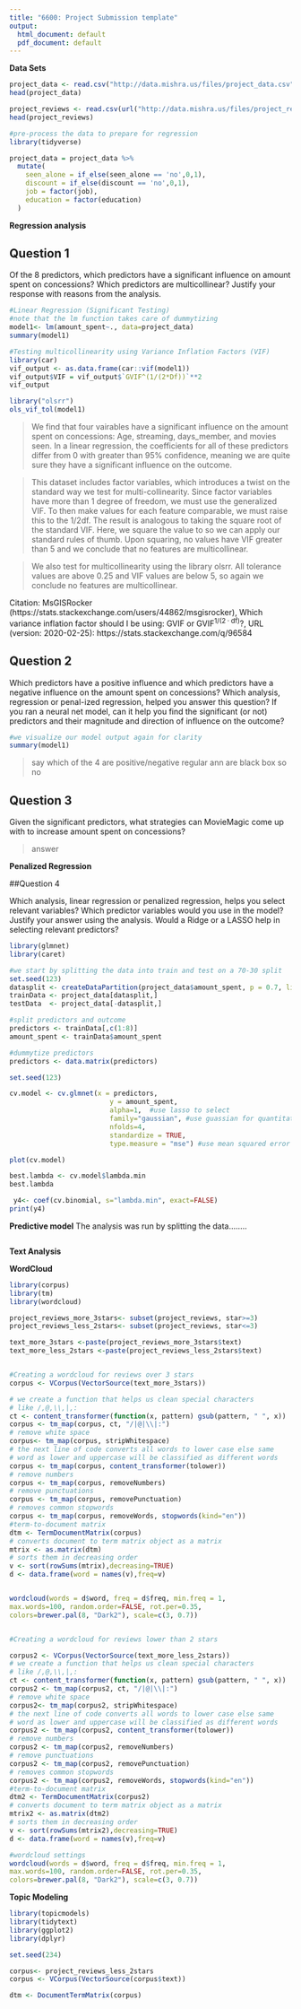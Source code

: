 ```yaml
---
title: "6600: Project Submission template"
output:
  html_document: default
  pdf_document: default
---
```


**Data Sets**

```r
project_data <- read.csv("http://data.mishra.us/files/project_data.csv")
head(project_data)
```

```r
project_reviews <- read.csv(url("http://data.mishra.us/files/project_reviews.csv"))
head(project_reviews)
```

```r
#pre-process the data to prepare for regression
library(tidyverse)

project_data = project_data %>% 
  mutate(
    seen_alone = if_else(seen_alone == 'no',0,1),
    discount = if_else(discount == 'no',0,1),
    job = factor(job),
    education = factor(education)
  )
```


**Regression analysis**

## Question 1

Of the 8 predictors, which predictors have a significant influence on amount spent on concessions? Which predictors are multicollinear? Justify your response with reasons from the analysis.

```r
#Linear Regression (Significant Testing)
#note that the lm function takes care of dummytizing
model1<- lm(amount_spent~., data=project_data)
summary(model1)
```

```r
#Testing multicollinearity using Variance Inflation Factors (VIF)
library(car)
vif_output <- as.data.frame(car::vif(model1))
vif_output$VIF = vif_output$`GVIF^(1/(2*Df))`**2
vif_output

library("olsrr")
ols_vif_tol(model1)

```

> We find that four vairables have a significant influence on the amount spent on concessions: Age, streaming, days_member, and movies seen. In a linear regression, the coefficients for all of these predictors differ from 0 with greater than 95% confidence, meaning we are quite sure they have a significant influence on the outcome.

> This dataset includes factor variables, which introduces a twist on the standard way we test for multi-collinearity. Since factor variables have more than 1 degree of freedom, we must use the generalized VIF. To then make values for each feature comparable, we must raise this to the 1/2df. The result is analogous to taking the square root of the standard VIF. Here, we square the value to so we can apply our standard rules of thumb. Upon squaring, no values have VIF greater than 5 and we conclude that no features are multicollinear. 

> We also test for multicollinearity using the library olsrr. All tolerance values are above 0.25 and VIF values are below 5, so again we conclude no features are multicollinear.  

Citation:
MsGISRocker (https://stats.stackexchange.com/users/44862/msgisrocker), Which variance inflation factor should I be using: $\text{GVIF}$ or $\text{GVIF}^{1/(2\cdot\text{df})}$?, URL (version: 2020-02-25): https://stats.stackexchange.com/q/96584

## Question 2

Which predictors have a positive influence and which predictors have a negative influence on the amount spent on concessions? Which analysis, regression or penal-ized regression, helped you answer this question? If you ran a neural net model, can it help you find the significant (or not) predictors and their magnitude and direction of influence on the outcome?

```r
#we visualize our model output again for clarity
summary(model1)
```

> say which of the 4 are positive/negative
> regular
> ann are black box so no

## Question 3

Given the significant predictors, what strategies can MovieMagic come up with to increase amount spent on concessions?

> answer

**Penalized Regression**

##Question 4 

Which analysis, linear regression or penalized regression, helps you select relevant variables? Which predictor variables would you use in the model? Justify your answer using the analysis. Would a Ridge or a LASSO help in selecting relevant predictors?

```r
library(glmnet)
library(caret)

#we start by splitting the data into train and test on a 70-30 split
set.seed(123)
datasplit <- createDataPartition(project_data$amount_spent, p = 0.7, list=FALSE)
trainData <- project_data[datasplit,]
testData  <- project_data[-datasplit,]

#split predictors and outcome
predictors <- trainData[,c(1:8)]
amount_spent <- trainData$amount_spent

#dummytize predictors
predictors <- data.matrix(predictors)

```

```r
set.seed(123)

cv.model <- cv.glmnet(x = predictors, 
                         y = amount_spent, 
                         alpha=1,  #use lasso to select
                         family="gaussian", #use guassian for quantitative outcome
                         nfolds=4, 
                         standardize = TRUE, 
                         type.measure = "mse") #use mean squared error since outcome is numeric

plot(cv.model)

best.lambda <- cv.model$lambda.min
best.lambda

 y4<- coef(cv.binomial, s="lambda.min", exact=FALSE)
print(y4)
```



**Predictive model**
The analysis was run by splitting the data........
```r


```

**Text Analysis**

**WordCloud**
```r
library(corpus)
library(tm)
library(wordcloud)

project_reviews_more_3stars<- subset(project_reviews, star>=3)
project_reviews_less_2stars<- subset(project_reviews, star<=3)

text_more_3stars <-paste(project_reviews_more_3stars$text)
text_more_less_2stars <-paste(project_reviews_less_2stars$text)


#Creating a wordcloud for reviews over 3 stars
corpus <- VCorpus(VectorSource(text_more_3stars))

# we create a function that helps us clean special characters
# like /,@,\\,|,:
ct <- content_transformer(function(x, pattern) gsub(pattern, " ", x))
corpus <- tm_map(corpus, ct, "/|@|\\|:")
# remove white space
corpus<- tm_map(corpus, stripWhitespace)
# the next line of code converts all words to lower case else same
# word as lower and uppercase will be classified as different words
corpus <- tm_map(corpus, content_transformer(tolower))
# remove numbers
corpus <- tm_map(corpus, removeNumbers) 
# remove punctuations
corpus <- tm_map(corpus, removePunctuation) 
# removes common stopwords
corpus <- tm_map(corpus, removeWords, stopwords(kind="en")) 
#term-to-document matrix
dtm <- TermDocumentMatrix(corpus)
# converts document to term matrix object as a matrix
mtrix <- as.matrix(dtm) 
# sorts them in decreasing order
v <- sort(rowSums(mtrix),decreasing=TRUE)
d <- data.frame(word = names(v),freq=v)


wordcloud(words = d$word, freq = d$freq, min.freq = 1,
max.words=100, random.order=FALSE, rot.per=0.35,
colors=brewer.pal(8, "Dark2"), scale=c(3, 0.7))


#Creating a wordcloud for reviews lower than 2 stars

corpus2 <- VCorpus(VectorSource(text_more_less_2stars))
# we create a function that helps us clean special characters
# like /,@,\\,|,:
ct <- content_transformer(function(x, pattern) gsub(pattern, " ", x))
corpus2 <- tm_map(corpus2, ct, "/|@|\\|:")
# remove white space
corpus2<- tm_map(corpus2, stripWhitespace)
# the next line of code converts all words to lower case else same
# word as lower and uppercase will be classified as different words
corpus2 <- tm_map(corpus2, content_transformer(tolower))
# remove numbers
corpus2 <- tm_map(corpus2, removeNumbers) 
# remove punctuations
corpus2 <- tm_map(corpus2, removePunctuation) 
# removes common stopwords
corpus2 <- tm_map(corpus2, removeWords, stopwords(kind="en")) 
#term-to-document matrix
dtm2 <- TermDocumentMatrix(corpus2)
# converts document to term matrix object as a matrix
mtrix2 <- as.matrix(dtm2) 
# sorts them in decreasing order
v <- sort(rowSums(mtrix2),decreasing=TRUE) 
d <- data.frame(word = names(v),freq=v)

#wordcloud settings
wordcloud(words = d$word, freq = d$freq, min.freq = 1,
max.words=100, random.order=FALSE, rot.per=0.35,
colors=brewer.pal(8, "Dark2"), scale=c(3, 0.7))

```

**Topic Modeling**

```r
library(topicmodels)
library(tidytext)
library(ggplot2)
library(dplyr)

set.seed(234)

corpus<- project_reviews_less_2stars
corpus <- VCorpus(VectorSource(corpus$text))

dtm <- DocumentTermMatrix(corpus)


```

